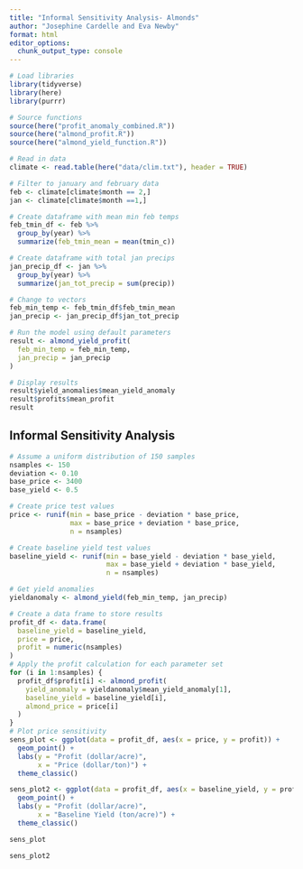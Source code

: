 ```yaml
---
title: "Informal Sensitivity Analysis- Almonds"
author: "Josephine Cardelle and Eva Newby"
format: html
editor_options: 
  chunk_output_type: console
---
```


```r
# Load libraries
library(tidyverse)
library(here)
library(purrr)
```

```r
# Source functions
source(here("profit_anomaly_combined.R"))
source(here("almond_profit.R"))
source(here("almond_yield_function.R"))
```

```r
# Read in data
climate <- read.table(here("data/clim.txt"), header = TRUE)
```

```r
# Filter to january and february data
feb <- climate[climate$month == 2,]
jan <- climate[climate$month ==1,]

# Create dataframe with mean min feb temps
feb_tmin_df <- feb %>% 
  group_by(year) %>% 
  summarize(feb_tmin_mean = mean(tmin_c))

# Create dataframe with total jan precips
jan_precip_df <- jan %>% 
  group_by(year) %>% 
  summarize(jan_tot_precip = sum(precip))

# Change to vectors
feb_min_temp <- feb_tmin_df$feb_tmin_mean
jan_precip <- jan_precip_df$jan_tot_precip
```

```r
# Run the model using default parameters
result <- almond_yield_profit(
  feb_min_temp = feb_min_temp,
  jan_precip = jan_precip
)

# Display results
result$yield_anomalies$mean_yield_anomaly
result$profits$mean_profit
result
```

## Informal Sensitivity Analysis
```r
# Assume a uniform distribution of 150 samples
nsamples <- 150
deviation <- 0.10
base_price <- 3400
base_yield <- 0.5

# Create price test values
price <- runif(min = base_price - deviation * base_price, 
               max = base_price + deviation * base_price, 
               n = nsamples)

# Create baseline yield test values
baseline_yield <- runif(min = base_yield - deviation * base_yield, 
                        max = base_yield + deviation * base_yield, 
                        n = nsamples)

# Get yield anomalies
yieldanomaly <- almond_yield(feb_min_temp, jan_precip)

# Create a data frame to store results
profit_df <- data.frame(
  baseline_yield = baseline_yield,
  price = price,
  profit = numeric(nsamples)
)
# Apply the profit calculation for each parameter set
for (i in 1:nsamples) {
  profit_df$profit[i] <- almond_profit(
    yield_anomaly = yieldanomaly$mean_yield_anomaly[1],
    baseline_yield = baseline_yield[i],
    almond_price = price[i]
  )
}
# Plot price sensitivity
sens_plot <- ggplot(data = profit_df, aes(x = price, y = profit)) +
  geom_point() +
  labs(y = "Profit (dollar/acre)", 
       x = "Price (dollar/ton)") +
  theme_classic()

sens_plot2 <- ggplot(data = profit_df, aes(x = baseline_yield, y = profit)) +
  geom_point() +
  labs(y = "Profit (dollar/acre)", 
       x = "Baseline Yield (ton/acre)") +
  theme_classic()

sens_plot

sens_plot2

```


